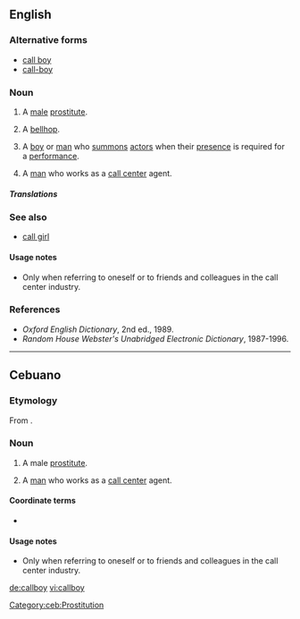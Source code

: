 ==English==

===Alternative forms===
* [[call boy]]
* [[call-boy]]

===Noun===
{{en-noun}}

# {{context|euphemistic|lang=en}} A [[male]] [[prostitute]].
# {{context|dated|lang=en}} A [[bellhop]].
# {{context|theater|lang=en}} A [[boy]] or [[man]] who [[summon]]s [[actor]]s when their [[presence]] is required for a [[performance]].
# {{label|en|Cebu|humorous}}  A [[man]] who works as a [[call center]] agent. {{qualifier|see usage notes}}

=====Translations=====
{{trans-top|a boy or man who summons actors}}
{{trans-mid}}
{{trans-bottom}}

===See also===
* [[call girl]]

====Usage notes====
* Only when referring to oneself or to friends and colleagues in the call center industry.

===References===
* ''Oxford English Dictionary'', 2nd ed., 1989.
* ''Random House Webster's Unabridged Electronic Dictionary'', 1987-1996.

----

==Cebuano==

===Etymology===
From {{etyl|en|ceb}} {{m|en|callboy}}.

===Noun===
{{head|ceb|noun}}

# A male [[prostitute]].
# {{label|ceb|humorous}} A [[man]] who works as a [[call center]] agent. {{qualifier|see usage notes}}

====Coordinate terms====

* {{l|ceb|call girl}}

====Usage notes====
* Only when referring to oneself or to friends and colleagues in the call center industry.

[[Category:ceb:Prostitution]]

[[de:callboy]]
[[vi:callboy]]